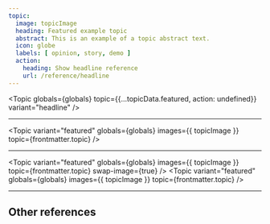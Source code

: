 ```yaml
---
topic:
  image: topicImage
  heading: Featured example topic
  abstract: This is an example of a topic abstract text.
  icon: globe
  labels: [ opinion, story, demo ]
  action:
    heading: Show headline reference
    url: /reference/headline
---
```


<Topic
  globals={globals}
  topic={{...topicData.featured, action: undefined}}
  variant="headline"
/>

---

<Topic
  variant="featured"
  globals={globals}
  images={{ topicImage }}
  topic={frontmatter.topic}
/>

---

<Topic
  variant="featured"
  globals={globals}
  images={{ topicImage }}
  topic={frontmatter.topic}
  swap-image={true}
/>
<Topic
  variant="featured"
  globals={globals}
  images={{ topicImage }}
  topic={frontmatter.topic}
/>

---

## Other references

<TopicList 
  className="s-grid u-grid-three-cols u-gap-m"
  variant="card"
  globals={globals}
  topics={Object.values(topicData)}
/>
